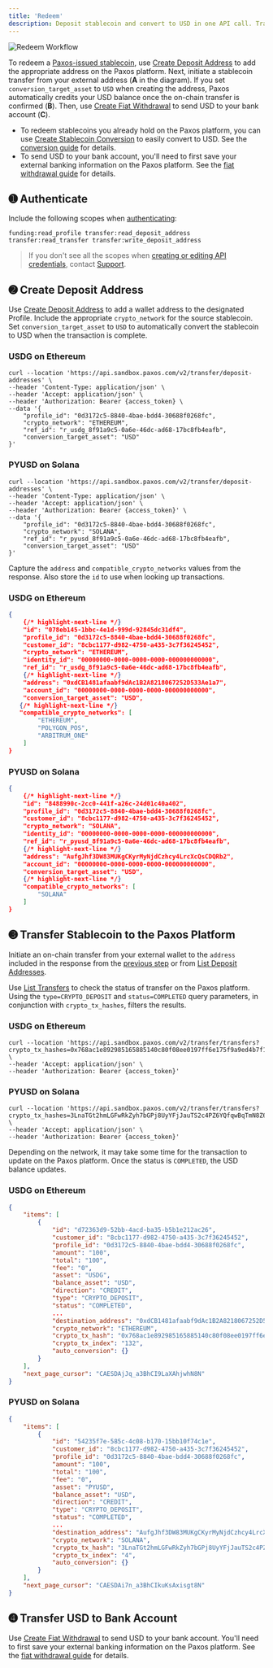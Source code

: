 ```yaml
---
title: 'Redeem'
description: Deposit stablecoin and convert to USD in one API call. Transfer USD to your bank.
---
```




[stablecoins]: blockchains.mdx#stablecoins
[deposit-address]: /api-reference/deposit-addressesCreateDepositAddress
[conversion-api]: /api-reference/stablecoin-conversion/create-stablecoin-conversion
[conversion guide]: /guides/developer/convert.mdx
[fiat-withdraw]: /api-reference/fiat-transfers/operation/CreateFiatWithdrawal
[fiat withdrawal guide]: /guides/developer/fiat-transfers/quickstart.mdx#withdrawal
[List Transfers]: /api-reference/transfers/list-transfers
[List Deposit Addresses]: /api-reference/deposit-addressesListDepositAddresses
[token]: /guides/developer/authenticate.mdx



![Redeem Workflow](/images/redeem.png)

To redeem a [Paxos-issued stablecoin][stablecoins], use [Create Deposit Address][deposit-address] to add the appropriate address on the Paxos platform. Next, initiate a stablecoin transfer from your external address (**A** in the diagram).
If you set `conversion_target_asset` to `USD` when creating the address, Paxos automatically credits your USD balance once the on-chain transfer is confirmed (**B**).
Then, use [Create Fiat Withdrawal][fiat-withdraw] to send USD to your bank account (**C**).

<Tip>

- To redeem stablecoins you already hold on the Paxos platform, you can use [Create Stablecoin Conversion][conversion-api] to easily convert to USD. See the [conversion guide] for details.
- To send USD to your bank account, you'll need to first save your external banking information on the Paxos platform. See the [fiat withdrawal guide] for details.

</Tip>

## ➊ Authenticate

Include the following scopes when [authenticating][token]:

```shell
funding:read_profile transfer:read_deposit_address transfer:read_transfer transfer:write_deposit_address

```

> If you don't see all the scopes when [creating or editing API credentials](/developer/credentials), contact [Support](https://support.paxos.com).

## ➋ Create Deposit Address

Use [Create Deposit Address][deposit-address] to add a wallet address to the designated Profile.
Include the appropriate `crypto_network` for the source stablecoin.
Set `conversion_target_asset` to `USD` to automatically convert the stablecoin to USD when the transaction is complete.


### USDG on Ethereum



```shell
curl --location 'https://api.sandbox.paxos.com/v2/transfer/deposit-addresses' \
--header 'Content-Type: application/json' \
--header 'Accept: application/json' \
--header 'Authorization: Bearer {access_token} \
--data '{
    "profile_id": "0d3172c5-8840-4bae-bdd4-30688f0268fc",
    "crypto_network": "ETHEREUM",
    "ref_id": "r_usdg_8f91a9c5-0a6e-46dc-ad68-17bc8fb4eafb",
    "conversion_target_asset": "USD"
}'
```


### PYUSD on Solana



```shell
curl --location 'https://api.sandbox.paxos.com/v2/transfer/deposit-addresses' \
--header 'Content-Type: application/json' \
--header 'Accept: application/json' \
--header 'Authorization: Bearer {access_token}' \
--data '{
    "profile_id": "0d3172c5-8840-4bae-bdd4-30688f0268fc",
    "crypto_network": "SOLANA",
    "ref_id": "r_pyusd_8f91a9c5-0a6e-46dc-ad68-17bc8fb4eafb",
    "conversion_target_asset": "USD"
}'
```




Capture the `address` and `compatible_crypto_networks` values from the response.
Also store the `id` to use when looking up transactions.


### USDG on Ethereum



```json
{
    {/* highlight-next-line */}
    "id": "078eb145-1bbc-4e1d-999d-92845dc31df4",
    "profile_id": "0d3172c5-8840-4bae-bdd4-30688f0268fc",
    "customer_id": "8cbc1177-d982-4750-a435-3c7f36245452",
    "crypto_network": "ETHEREUM",
    "identity_id": "00000000-0000-0000-0000-000000000000",
    "ref_id": "r_usdg_8f91a9c5-0a6e-46dc-ad68-17bc8fb4eafb",
    {/* highlight-next-line */}
    "address": "0xdCB1481afaabf9dAc1B2A8218067252D533Ae1a7",
    "account_id": "00000000-0000-0000-0000-000000000000",
    "conversion_target_asset": "USD",
   {/* highlight-next-line */}
   "compatible_crypto_networks": [
        "ETHEREUM",
        "POLYGON_POS",
        "ARBITRUM_ONE"
    ]
}
```


### PYUSD on Solana



```json
{
    {/* highlight-next-line */}
    "id": "8488990c-2cc0-441f-a26c-24d01c40a402",
    "profile_id": "0d3172c5-8840-4bae-bdd4-30688f0268fc",
    "customer_id": "8cbc1177-d982-4750-a435-3c7f36245452",
    "crypto_network": "SOLANA",
    "identity_id": "00000000-0000-0000-0000-000000000000",
    "ref_id": "r_pyusd_8f91a9c5-0a6e-46dc-ad68-17bc8fb4eafb",
    {/* highlight-next-line */}
    "address": "AufgJhf3DW83MUKgCKyrMyNjdCzhcy4LrcXcQsCDQRb2",
    "account_id": "00000000-0000-0000-0000-000000000000",
    "conversion_target_asset": "USD",
    {/* highlight-next-line */}
    "compatible_crypto_networks": [
        "SOLANA"
    ]
}
```




## ➌ Transfer Stablecoin to the Paxos Platform

Initiate an on-chain transfer from your external wallet to the `address` included in the response from the [previous step](#add-deposit-address) or from [List Deposit Addresses].

Use [List Transfers] to check the status of transfer on the Paxos platform.
Using the `type=CRYPTO_DEPOSIT` and `status=COMPLETED` query parameters, in conjunction with `crypto_tx_hashes`, filters the results.




### USDG on Ethereum



```shell
curl --location 'https://api.sandbox.paxos.com/v2/transfer/transfers?crypto_tx_hashes=0x768ac1e892985165885140c80f08ee0197ff6e175f9a9ed4b7f1b09c3b49baca' \
--header 'Accept: application/json' \
--header 'Authorization: Bearer {access_token}'
```


### PYUSD on Solana



```shell
curl --location 'https://api.sandbox.paxos.com/v2/transfer/transfers?crypto_tx_hashes=3LnaTGt2hmLGFwRkZyh7bGPj8UyYFjJauTS2c4PZ6YQfqwBqTmN8Z6j3LhFrqgTRX7ZcyJrF2NrrJxztAX3n3uL9' \
--header 'Accept: application/json' \
--header 'Authorization: Bearer {access_token}'
```





Depending on the network, it may take some time for the transaction to update on the Paxos platform.
Once the status is `COMPLETED`, the USD balance updates.



### USDG on Ethereum



```json
{
    "items": [
        {
            "id": "d72363d9-52bb-4acd-ba35-b5b1e212ac26",
            "customer_id": "8cbc1177-d982-4750-a435-3c7f36245452",
            "profile_id": "0d3172c5-8840-4bae-bdd4-30688f0268fc",
            "amount": "100",
            "total": "100",
            "fee": "0",
            "asset": "USDG",
            "balance_asset": "USD",
            "direction": "CREDIT",
            "type": "CRYPTO_DEPOSIT",
            "status": "COMPLETED",
            ...
            "destination_address": "0xdCB1481afaabf9dAc1B2A8218067252D533Ae1a7",
            "crypto_network": "ETHEREUM",
            "crypto_tx_hash": "0x768ac1e892985165885140c80f08ee0197ff6e175f9a9ed4b7f1b09c3b49baca",
            "crypto_tx_index": "132",
            "auto_conversion": {}
        }
    ],
    "next_page_cursor": "CAESDAjJq_a3BhCI9LaXAhjwhN8N"
}
```


### PYUSD on Solana



```json
{
    "items": [
        {
            "id": "54235f7e-585c-4c08-b170-15bb10f74c1e",
            "customer_id": "8cbc1177-d982-4750-a435-3c7f36245452",
            "profile_id": "0d3172c5-8840-4bae-bdd4-30688f0268fc",
            "amount": "100",
            "total": "100",
            "fee": "0",
            "asset": "PYUSD",
            "balance_asset": "USD",
            "direction": "CREDIT",
            "type": "CRYPTO_DEPOSIT",
            "status": "COMPLETED",
            ...
            "destination_address": "AufgJhf3DW83MUKgCKyrMyNjdCzhcy4LrcXcQsCDQRb2",
            "crypto_network": "SOLANA",
            "crypto_tx_hash": "3LnaTGt2hmLGFwRkZyh7bGPj8UyYFjJauTS2c4PZ6YQfqwBqTmN8Z6j3LhFrqgTRX7ZcyJrF2NrrJxztAX3n3uL9",
            "crypto_tx_index": "4",
            "auto_conversion": {}
        }
    ],
    "next_page_cursor": "CAESDAi7n_a3BhCIkuKsAxisgt8N"
}
```




## ➍ Transfer USD to Bank Account

Use [Create Fiat Withdrawal][fiat-withdraw] to send USD to your bank account.
You'll need to first save your external banking information on the Paxos platform.
See the [fiat withdrawal guide] for details.
